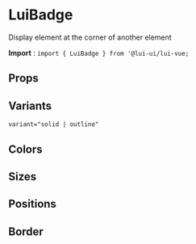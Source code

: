 <!-- MyComponent.stories.mdx -->


<Meta title="DOCS/LuiBadge" />

LuiBadge
=========

Display element at the corner of another element

**Import** : `import { LuiBadge } from '@lui-ui/lui-vue;`

## Props


<ArgsTable of={LuiBadge}/>

## Variants

```variant="solid | outline"```

<Story id="lui-badge--variants" />

## Colors

<Story id="lui-badge--colors" />

## Sizes

<Story id="lui-badge--sizes" />

## Positions

<Story id="lui-badge--positions" />

## Border

<Story id="lui-badge--border" />